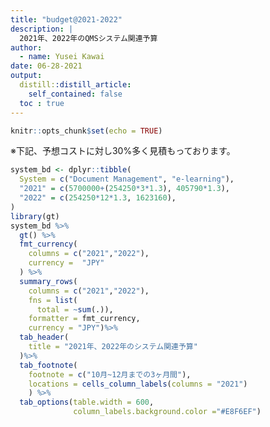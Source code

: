 ```yaml
---
title: "budget@2021-2022"
description: |
  2021年、2022年のQMSシステム関連予算
author:
  - name: Yusei Kawai
date: 06-28-2021
output:
  distill::distill_article:
    self_contained: false
  toc : true
---
```



```r
knitr::opts_chunk$set(echo = TRUE)
```

※下記、予想コストに対し30%多く見積もっております。

```r
system_bd <- dplyr::tibble(
  System = c("Document Management", "e-learning"),
  "2021" = c(5700000+(254250*3*1.3), 405790*1.3),
  "2022" = c(254250*12*1.3, 1623160),
)
library(gt)
system_bd %>% 
  gt() %>%
  fmt_currency(
    columns = c("2021","2022"),
    currency =  "JPY"
  ) %>%
  summary_rows(
    columns = c("2021","2022"),
    fns = list(
      total = ~sum(.)),
    formatter = fmt_currency,
    currency = "JPY")%>%
  tab_header(
    title = "2021年、2022年のシステム関連予算"
  )%>%
  tab_footnote(
    footnote = c("10月~12月までの3ヶ月間"),
    locations = cells_column_labels(columns = "2021")
    ) %>%
  tab_options(table.width = 600, 
              column_labels.background.color ="#E8F6EF")

```


